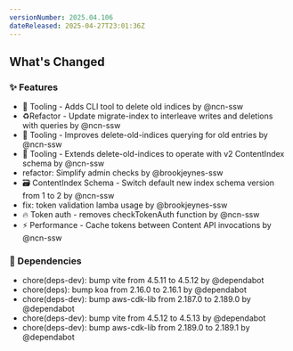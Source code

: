 ```yaml
---
versionNumber: 2025.04.106
dateReleased: 2025-04-27T23:01:36Z
---
```




## What's Changed
### ✨ Features
* 🧱 Tooling - Adds CLI tool to delete old indices by @ncn-ssw
* ♻️Refactor - Update migrate-index to interleave writes and deletions with queries by @ncn-ssw
* 🧱 Tooling - Improves delete-old-indices querying for old entries by @ncn-ssw
* 🧱 Tooling - Extends delete-old-indices to operate with v2 ContentIndex schema by @ncn-ssw
* refactor: Simplify admin checks by @brookjeynes-ssw
* 🗃️ ContentIndex Schema - Switch default new index schema version from 1 to 2 by @ncn-ssw
* fix: token validation lamba usage by @brookjeynes-ssw
* 🔥 Token auth - removes checkTokenAuth function by @ncn-ssw
* ⚡ Performance - Cache tokens between Content API invocations by @ncn-ssw
### 👒 Dependencies
* chore(deps-dev): bump vite from 4.5.11 to 4.5.12 by @dependabot
* chore(deps): bump koa from 2.16.0 to 2.16.1 by @dependabot
* chore(deps-dev): bump aws-cdk-lib from 2.187.0 to 2.189.0 by @dependabot
* chore(deps-dev): bump vite from 4.5.12 to 4.5.13 by @dependabot
* chore(deps-dev): bump aws-cdk-lib from 2.189.0 to 2.189.1 by @dependabot



